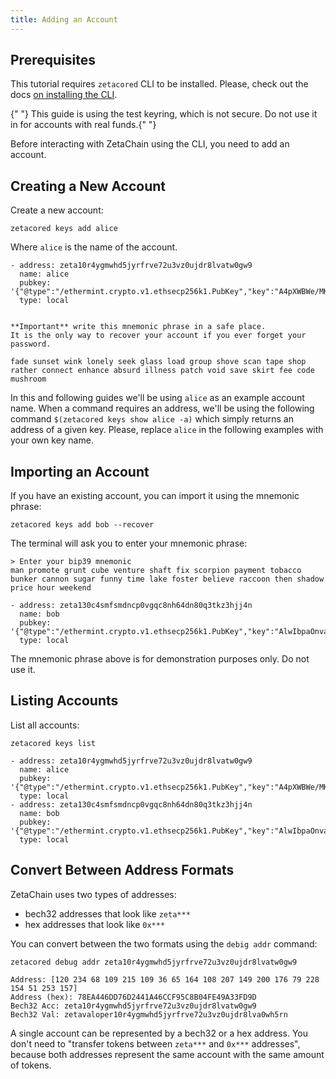 ```yaml
---
title: Adding an Account
---
```



## Prerequisites

This tutorial requires `zetacored` CLI to be installed. Please, check out the
docs [on installing the CLI](/users/cli/setup).

<Alert variant="danger">
  {" "}
  This guide is using the test keyring, which is not secure. Do not use it in for accounts with real funds.{" "}
</Alert>

Before interacting with ZetaChain using the CLI, you need to add an account.

## Creating a New Account

Create a new account:

```
zetacored keys add alice
```

Where `alice` is the name of the account.

```
- address: zeta10r4ygmwhd5jyrfrve72u3vz0ujdr8lvatw0gw9
  name: alice
  pubkey: '{"@type":"/ethermint.crypto.v1.ethsecp256k1.PubKey","key":"A4pXWBWe/MK8gRhBCuOgeVZu33IaMX08TYTznbHiUg5R"}'
  type: local


**Important** write this mnemonic phrase in a safe place.
It is the only way to recover your account if you ever forget your password.

fade sunset wink lonely seek glass load group shove scan tape shop rather connect enhance absurd illness patch void save skirt fee code mushroom
```

In this and following guides we'll be using `alice` as an example account name.
When a command requires an address, we'll be using the following command
`$(zetacored keys show alice -a)` which simply returns an address of a given
key. Please, replace `alice` in the following examples with your own key name.

## Importing an Account

If you have an existing account, you can import it using the mnemonic phrase:

```
zetacored keys add bob --recover
```

The terminal will ask you to enter your mnemonic phrase:

```
> Enter your bip39 mnemonic
man promote grunt cube venture shaft fix scorpion payment tobacco bunker cannon sugar funny time lake foster believe raccoon then shadow price hour weekend

- address: zeta130c4smfsmdncp0vgqc8nh64dn80q3tkz3hjj4n
  name: bob
  pubkey: '{"@type":"/ethermint.crypto.v1.ethsecp256k1.PubKey","key":"AlwIbpaOnvauaiRXTGZgyzRBqexCUUvwzACG+j4KzceW"}'
  type: local
```

The mnemonic phrase above is for demonstration purposes only. Do not use it.

## Listing Accounts

List all accounts:

```
zetacored keys list
```

```
- address: zeta10r4ygmwhd5jyrfrve72u3vz0ujdr8lvatw0gw9
  name: alice
  pubkey: '{"@type":"/ethermint.crypto.v1.ethsecp256k1.PubKey","key":"A4pXWBWe/MK8gRhBCuOgeVZu33IaMX08TYTznbHiUg5R"}'
  type: local
- address: zeta130c4smfsmdncp0vgqc8nh64dn80q3tkz3hjj4n
  name: bob
  pubkey: '{"@type":"/ethermint.crypto.v1.ethsecp256k1.PubKey","key":"AlwIbpaOnvauaiRXTGZgyzRBqexCUUvwzACG+j4KzceW"}'
  type: local
```

## Convert Between Address Formats

ZetaChain uses two types of addresses:

- bech32 addresses that look like `zeta***`
- hex addresses that look like `0x***`

You can convert between the two formats using the `debig addr` command:

```
zetacored debug addr zeta10r4ygmwhd5jyrfrve72u3vz0ujdr8lvatw0gw9
```

```
Address: [120 234 68 109 215 109 36 65 164 108 207 149 200 176 79 228 154 51 253 157]
Address (hex): 78EA446DD76D2441A46CCF95C8B04FE49A33FD9D
Bech32 Acc: zeta10r4ygmwhd5jyrfrve72u3vz0ujdr8lvatw0gw9
Bech32 Val: zetavaloper10r4ygmwhd5jyrfrve72u3vz0ujdr8lva0wh5rn
```

A single account can be represented by a bech32 or a hex address. You don't need
to "transfer tokens between `zeta***` and `0x***` addresses", because both
addresses represent the same account with the same amount of tokens.
